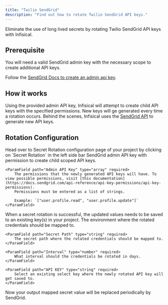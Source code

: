 ```yaml
---
title: "Twilio SendGrid"
description: "Find out how to rotate Twilio SendGrid API keys."
---
```


Eliminate the use of long lived secrets by rotating Twilio SendGrid API keys with Infisical.

## Prerequisite

You will need a valid SendGrid admin key with the necessary scope to create additional API keys. 

Follow the [SendGrid Docs to create an admin api key](https://docs.sendgrid.com/ui/account-and-settings/api-keys).

## How it works

Using the provided admin API key, Infisical will attempt to create child API keys with the specified permissions. 
New keys will ge generated every time a rotation occurs. Behind the scenes, Infisical uses the [SendGrid API](https://docs.sendgrid.com/api-reference/api-keys/create-api-keys) to generate new API keys.

## Rotation Configuration

<Steps>
  <Step title="Open Secret Rotation Page">
	Head over to Secret Rotation configuration page of your project by clicking on `Secret Rotation` in the left side bar 
  </Step>
  <Step title="Click on Twilio SendGrid Card" />
  <Step title="Provide the inputs">
	<ParamField path="Admin API Key" type="string" required>
		SendGrid admin API key with permission to create child scoped API keys.
	</ParamField>

	<ParamField path="Admin API Key" type="array" required>
		The permissions that the newly generated API keys will have. To view possible permissions, visit [this documentation](https://docs.sendgrid.com/api-reference/api-key-permissions/api-key-permissions).
		Permissions must be entered as a list of strings. 
		
		Example: `["user.profile.read", "user.profile.update"]`
	</ParamField>
  </Step>
  <Step title="Configure the output secret mapping">
  	When a secret rotation is successful, the updated values needs to be saved to an existing key(s) in your project. 
	<ParamField path="Environment" type="string" required>
		The environment where the rotated credentials should be mapped to.
	</ParamField>

	<ParamField path="Secret Path" type="string" required>
		The secret path where the rotated credentials should be mapped to.
	</ParamField>

	<ParamField path="Interval" type="number" required>
		What interval should the credentials be rotated in days.
	</ParamField>

	<ParamField path="API KEY" type="string" required>
		Select an existing select key where the newly rotated API key will get saved to.
	</ParamField>
  </Step>
</Steps>

Now your output mapped secret value will be replaced periodically by SendGrid.	
